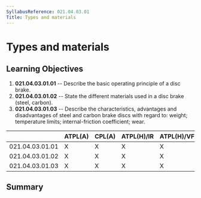 ```yaml
---
SyllabusReference: 021.04.03.01
Title: Types and materials
---
```


# Types and materials

## Learning Objectives

1.  **021.04.03.01.01** -- Describe the basic operating principle of a disc
    brake.
2.  **021.04.03.01.02** -- State the different materials used in a disc brake
    (steel, carbon).
3.  **021.04.03.01.03** -- Describe the characteristics, advantages and
    disadvantages of steel and carbon brake discs with regard to: weight;
    temperature limits; internal-friction coefficient; wear.

|                 | ATPL(A) | CPL(A) | ATPL(H)/IR | ATPL(H)/VFR | CPL(H) | IR  | CBIR(A) |
| --------------- | ------- | ------ | ---------- | ----------- | ------ | --- | ------- |
| 021.04.03.01.01 | X       | X      | X          | X           | X      |     |         |
| 021.04.03.01.02 | X       | X      | X          | X           | X      |     |         |
| 021.04.03.01.03 | X       | X      | X          | X           | X      |     |         |

## Summary
